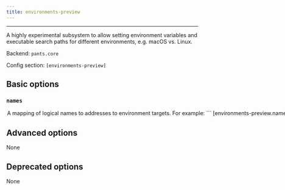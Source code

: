 ```yaml
---
title: environments-preview
---
```



---

A highly experimental subsystem to allow setting environment variables and executable search paths for different environments, e.g. macOS vs. Linux.

Backend: <span className="color--primary">`pants.core`</span>

Config section: <span className="color--primary">`[environments-preview]`</span>

<span className={styles.options}>

## Basic options

### `names`

<Option
  cli_repr={`--environments-preview-names="{'key1': val1, 'key2': val2, ...}"`}
  env_repr='PANTS_ENVIRONMENTS_PREVIEW_NAMES'
  default_repr={`{}`}
>
A mapping of logical names to addresses to environment targets. For example:
```
[environments-preview.names]
linux_local = "//:linux_env"
macos_local = "//:macos_env"
centos6 = "//:centos6_docker_env"
linux_ci = "build-support:linux_ci_env"
macos_ci = "build-support:macos_ci_env"
```

To use an environment for a given target, specify the name in the `environment` field on that target. Pants will consume the environment target at the address mapped from that name.

Pants will ignore any environment targets that are not given a name via this option.

</Option>

## Advanced options

None

## Deprecated options

None

</span>

